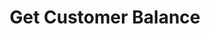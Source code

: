 ---
title: "Get Customer Balance"
openapi: "GET /endpointusagebasedmembership/"
description: "This is endpoint is used to get a customer credit balance."
---